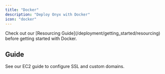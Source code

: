 ```yaml
---
title: "Docker"
description: "Deploy Onyx with Docker"
icon: "docker"
---
```



<Tip>
  Check out our [Resourcing Guide](/deployment/getting_started/resourcing) before getting started with Docker.
</Tip>

## Guide

<Docker />

<DeploymentNextSteps />

<CardGroup cols={2}>
  <Card title="Configure SSL and custom domains" icon="microchip" href="/deployment/deployment_guides/aws/ec2">
    See our EC2 guide to configure SSL and custom domains.
  </Card>
</CardGroup>
